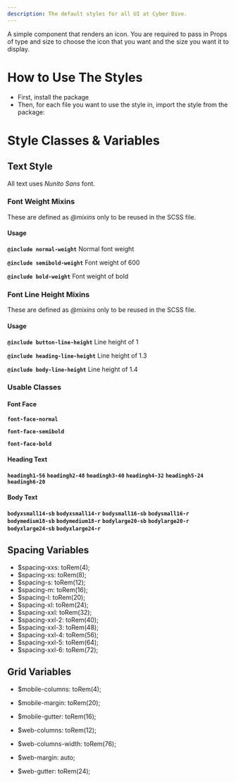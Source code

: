 ---
description: The default styles for all UI at Cyber Dive.
---

A simple component that renders an icon. You are required to pass in Props of type and size to choose the icon that you want and the size you want it to display.

# How to Use The Styles

- First, install the package
- Then, for each file you want to use the style in, import the style from the package:


# Style Classes & Variables

## Text Style

All text uses _Nunito Sans_ font.

### Font Weight Mixins

These are defined as _@mixins_ only to be reused in the SCSS file.

#### Usage

**`@include normal-weight`**
Normal font weight

**`@include semibold-weight`**
Font weight of 600

**`@include bold-weight`**
Font weight of bold

### Font Line Height Mixins

These are defined as _@mixins_ only to be reused in the SCSS file.

#### Usage

**`@include button-line-height`**
Line height of 1

**`@include heading-line-height`**
Line height of 1.3

**`@include body-line-height`**
Line height of 1.4

### Usable Classes

#### Font Face

**`font-face-normal`**

**`font-face-semibold`**

**`font-face-bold`**

#### Heading Text

**`headingh1-56`**
**`headingh2-48`**
**`headingh3-40`**
**`headingh4-32`**
**`headingh5-24`**
**`headingh6-20`**

#### Body Text

**`bodyxsmall14-sb`**
**`bodyxsmall14-r`**
**`bodysmall16-sb`**
**`bodysmall16-r`**
**`bodymedium18-sb`**
**`bodymedium18-r`**
**`bodylarge20-sb`**
**`bodylarge20-r`**
**`bodyxlarge24-sb`**
**`bodyxlarge24-r`**

## Spacing Variables

- $spacing-xxs: toRem(4);
- $spacing-xs: toRem(8);
- $spacing-s: toRem(12);
- $spacing-m: toRem(16);
- $spacing-l: toRem(20);
- $spacing-xl: toRem(24);
- $spacing-xxl: toRem(32);
- $spacing-xxl-2: toRem(40);
- $spacing-xxl-3: toRem(48);
- $spacing-xxl-4: toRem(56);
- $spacing-xxl-5: toRem(64);
- $spacing-xxl-6: toRem(72);

## Grid Variables

- $mobile-columns: toRem(4);
- $mobile-margin: toRem(20);
- $mobile-gutter: toRem(16);

- $web-columns: toRem(12);
- $web-columns-width: toRem(76);
- $web-margin: auto;
- $web-gutter: toRem(24);
